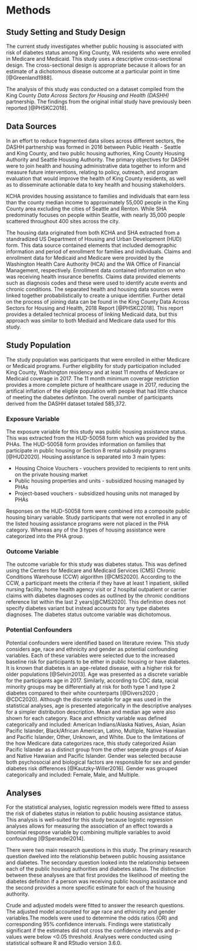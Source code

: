 # Methods {}
## Study Setting and Study Design
The current study investigates whether public housing is associated with risk of diabetes status among King County, WA residents who were enrolled in Medicare and Medicaid. This study uses a descriptive cross-sectional design. The cross-sectional design is appropriate because it allows for an estimate of a dichotomous disease outcome at a particular point in time [@Greenland1988].

The analysis of this study was conducted on a dataset compiled from the King County _Data Across Sectors for Housing and Health (DASHH)_ partnership. The findings from the original initial study have previously been reported [@PHSKC2018].

## Data Sources
In an effort to reduce fragmented data siloes across different sectors, the DASHH partnership was formed in 2016 between Public Health - Seattle and King County, and two public housing authories, King County Housing Authority and Seattle Housing Authority. The primary objectives for DASHH were to join health and housing administrative data together to inform and measure future interventions, relating to policy, outreach, and program evaluation that would improve the health of King County residents, as well as to disseminate actionable data to key health and housing stakeholders.

KCHA provides housing assistance to families and individuals that earn less than the county median income to approximately 55,000 people in the King County area excluding the cities of Seattle and Renton. While SHA predominatly focuses on people within Seattle, with nearly 35,000 people scattered throughout 400 sites across the city.

The housing data originated from both KCHA and SHA extracted from a standradized US Department of Housing and Urban Development (HUD) form. This data source contained elements that included demographic information and period of enrollment for families and individuals. Claims and enrollment data for Medicaid and Medicare were provided by the Washington Health Care Authority (HCA) and the WA Office of Financial Management, respectively. Enrollment data contained information on who was receiving health insurance benefits. Claims data provided elements such as diagnosis codes and these were used to identify acute events and chronic conditions. The separated health and housing data sources were linked together probabilistically to create a unique identifier. Further detail on the process of joining data can be found in the King County Data Across Sectors for Housing and Health, 2018 Report [@PHSKC2018]. This report provides a detailed technical process of linking Medicaid data, but this approach was similar to both Mediaid and Medicare data used for this study.

## Study Population
The study population was participants that were enrolled in either Medicare or Medicaid programs. Further eligibility for study participation included King County, Washington residency and at least 11 months of Medicare or Medicaid coverage in 2017. The 11 month minimum coverage restriction provides a more complete picture of healthcare usage in 2017, reducing the artifical inflation of the eligble population with people that had little chance of meeting the diabetes definiton. The overall number of participants derived from the DASHH dataset totaled 585,372.

### Exposure Variable
The exposure variable for this study was public housing assistance status. This was extracted from the HUD-50058 form which was provided by the PHAs. The HUD-50058 form provides information on families that participate in public housing or Section 8 rental subsidy programs [@HUD2020]. Housing assistance is separated into 3 main types:

* Housing Choice Vouchers - vouchers provided to recipients to rent units on the private housing market
* Public housing properties and units - subsidized housing managed by PHAs
* Project-based vouchers - subsidized housing units not managed by PHAs

Responses on the HUD-50058 form were combined into a composite public housing binary variable. Study participants that were not enrolled in any of the listed housing assistance programs were not placed in the PHA category. Whereas any of the 3 types of housing assistance were categorized into the PHA group.

### Outcome Variable
The outcome variable for this study was diabetes status. This was defined using the Centers for Medicare and Medicaid Services (CMS) Chronic Conditions Warehouse (CCW) algorithm [@CMS2020]. According to the CCW, a participant meets the criteria if they have at least 1 inpatient, skilled nursing facility, home health agency visit or 2 hospital outpatient or carrier claims with diabetes diagnoses codes as outlined by the chronic conditions reference list within the last 2 years[@CMS2020]. This definition does not specify diabetes variant but instead accounts for any type diabetes diagnoses. The diabetes status outcome variable was dichotomous.

### Potential Confounders
Potential confounders were identified based on literature review. This study considers age, race and ethnicity and gender as potential confounding variables. Each of these variables were selected due to the increased baseline risk for participants to be either in public housing or have diabetes. It is known that diabetes is an age-related disease, with a higher risk for older populations [@Selvin2013]. Age was presented as a discrete variable for the participants age in 2017. Similarly, according to CDC data, racial minority groups may be differentially at risk for both type 1 and type 2 diabetes compared to their white counterparts [@Divers2020 ; @CDC2020]. Although the discrete variable for age was used in the statistical analyses, age is presented ategorically in the descriptive analyses for a simpler distribution description. Mean and median age were also shown for each category. Race and ethnicity variable was defined categorically and included: American Indians/Alaska Natives, Asian, Asian Pacific Islander, Black/African American, Latino, Multiple, Native Hawaiian and Pacific Islander, Other, Unknown, and White. Due to the limitations of the how Medicare data categorizes race, this study categorized Asian Pacific Islander as a distinct group from the other seperate groups of Asian and Native Hawaiian and Pacific Islander. Gender was selected because both psychosocial and biological factors are responsible for sex and gender diabetes risk differences [@Kautzky-Willer2016]. Gender was grouped categorically and included: Female, Male, and Multiple.

## Analyses
For the statistical analyses, logistic regression models were fitted to assess the risk of diabetes status in relation to public housing assistance status. This analysis is well-suited for this study because logistic regression analyses allows for measuring the association of an effect towards a binomial response variable by combining multiple variables to avoid confounding [@Sperandei2014].

There were two main research questions in this study. The primary research question dwelved into the relationship between public housing assistance and diabetes. The secondary question looked into the relationship between each of the public housing authorities and diabetes status. The distinction between these analyses are that first provides the likelihood of meeting the diabetes definiton if a person was receiving public housing assistance and the second provides a more specific estimate for each of the housing authority.

Crude and adjusted models were fitted to answer the research questions. The adjusted model accounted for age race and ethinicity and gender variables.The models were used to determine the odds ratios (OR) and corresponding 95% confidence intervals. Findings were statistically significant if the estimates did not cross the confidence intervals and p-values were below <0.05 threshold. Analyses were conducted using statistical software R and RStudio version 3.6.0.
